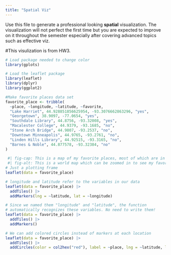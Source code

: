 ```yaml
---
title: "Spatial Viz"
---
```


Use this file to generate a professional looking **spatial** visualization.  The visualization will not perfect the first time but you are expected to improve on it throughout the semester especially after covering advanced topics such as effective viz.

#This visulization is from HW3.

```r
# Load package needed to change color
library(gplots) 

# Load the leaflet package
library(leaflet)
library(dplyr)
library(ggplot2)
```

```r
#Make favorite places data set
favorite_place <- tribble(
  ~place, ~longitude, ~latitude, ~favorite,
  "Lake Harriet", 44.928851856625954, -93.3076662863296, "yes",
  "Georgetown", 38.9097, -77.0654, "yes",
  "Southdale Library", 44.8756, -93.32008, "yes",
  "Macalester College", 44.9379, -93.1685, "no",
  "Stone Arch Bridge", 44.9807, -93.2537, "no",
  "Downtown Minneapolis", 44.9765, -93.2761, "no",
  "Linden Hills Library", 44.92515, -93.3165, "no",
  "Barnes & Noble", 44.877578, -93.32384, "no"
)
```

```r
 #| fig-cap: This is a map of my favorite places, most of which are in Minneapolis, Minneosta and St. Paul, Minnesota. By Maria Benito, updated on February 19, 2025. Data source: created by myself.
 #| fig-alt: This is a world map which can be zoomed in to see my favorite locations. My favorite locations are marked by a red circle and are: Georgetown in Washington D.C.; Southdale Library, Linden Hills Library, Barnes and Noble, and Lake Harriet in Minneapolis, MN.; Macalester Colelge, in St. Paul, MN. Minneapolis and St. Paul are very close to eachother, and Washington D.C. is east of them and very far away.
# Just a plotting frame
leaflet(data = favorite_place)

# longitude and latitude refer to the variables in our data
leaflet(data = favorite_place) |> 
  addTiles() |> 
  addMarkers(lng = ~latitude, lat = ~longitude)

# Since we named them "longitude" and "latitude", the function
# automatically recognizes these variables. No need to write them!
leaflet(data = favorite_place) |> 
  addTiles() |> 
  addMarkers()

# We can add colored circles instead of markers at each location
leaflet(data = favorite_place) |> 
  addTiles() |> 
  addCircles(color = col2hex("red"), label = ~place, lng = ~latitude, lat = ~longitude)
```

